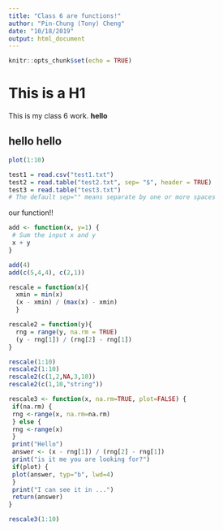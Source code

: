 ```yaml
---
title: "Class 6 are functions!"
author: "Pin-Chung (Tony) Cheng"
date: "10/18/2019"
output: html_document
---
```


```r
knitr::opts_chunk$set(echo = TRUE)
```

# This is a H1
This is my class 6 work. **hello**

## hello hello
```r
plot(1:10)
```

```r
test1 = read.csv("test1.txt")
test2 = read.table("test2.txt", sep= "$", header = TRUE)
test3 = read.table("test3.txt")
# The default sep="" means separate by one or more spaces
```

our function!!
```r
add <- function(x, y=1) {
 # Sum the input x and y
 x + y
}
```

```r
add(4)
add(c(5,4,4), c(2,1))
```
```r
rescale = function(x){ 
  xmin = min(x)
  (x - xmin) / (max(x) - xmin)
  }
```

```r
rescale2 = function(y){
  rng = range(y, na.rm = TRUE)
  (y - rng[1]) / (rng[2] - rng[1])
}
```

```r
rescale(1:10)
rescale2(1:10)
rescale2(c(1,2,NA,3,10))
rescale2(c(1,10,"string"))
```
```r
rescale3 <- function(x, na.rm=TRUE, plot=FALSE) {
 if(na.rm) {
 rng <-range(x, na.rm=na.rm)
 } else {
 rng <-range(x)
 }
 print("Hello")
 answer <- (x - rng[1]) / (rng[2] - rng[1])
 print("is it me you are looking for?")
 if(plot) {
 plot(answer, typ="b", lwd=4)
 }
 print("I can see it in ...")
 return(answer)
}

```

```r
rescale3(1:10)
```

